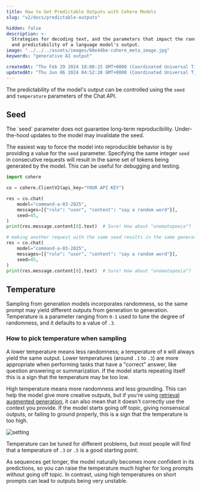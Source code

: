 ```yaml
---
title: How to Get Predictable Outputs with Cohere Models
slug: "v2/docs/predictable-outputs"

hidden: false 
description: >-
  Strategies for decoding text, and the parameters that impact the randomness
  and predictability of a language model's output.
image: "../../../assets/images/60e44be-cohere_meta_image.jpg"  
keywords: "generative AI output"

createdAt: "Thu Feb 29 2024 18:08:15 GMT+0000 (Coordinated Universal Time)"
updatedAt: "Thu Jun 06 2024 04:52:20 GMT+0000 (Coordinated Universal Time)"
---
```

The predictability of the model's output can be controlled using the `seed` and `temperature` parameters of the Chat API.

## Seed

<Info title="Note"> 
 The `seed` parameter does not guarantee long-term reproducibility. Under-the-hood updates to the model may invalidate the seed.
</Info>

The easiest way to force the model into reproducible behavior is by providing a value for the `seed` parameter. Specifying the same integer `seed` in consecutive requests will result in the same set of tokens being generated by the model. This can be useful for debugging and testing.

```python PYTHON
import cohere

co = cohere.ClientV2(api_key="YOUR API KEY")

res = co.chat(
    model="command-a-03-2025",
    messages=[{"role": "user", "content": "say a random word"}],
    seed=45,
)
print(res.message.content[0].text)  # Sure! How about "onomatopoeia"?

# making another request with the same seed results in the same generated text
res = co.chat(
    model="command-a-03-2025",
    messages=[{"role": "user", "content": "say a random word"}],
    seed=45,
)
print(res.message.content[0].text)  # Sure! How about "onomatopoeia"?
```

## Temperature

Sampling from generation models incorporates randomness, so the same prompt may yield different outputs from generation to generation. Temperature is a parameter ranging from `0-1` used to tune the degree of randomness, and it defaults to a value of `.3`.

### How to pick temperature when sampling

A lower temperature means less randomness; a temperature of `0` will always yield the same output. Lower temperatures (around `.1` to `.3`) are more appropriate when performing tasks that have a "correct" answer, like question answering or summarization. If the model starts repeating itself this is a sign that the temperature may be too low.

High temperature means more randomness and less grounding. This can help the model give more creative outputs, but if you're using [retrieval augmented generation](/v2/docs/retrieval-augmented-generation-rag), it can also mean that it doesn't correctly use the context you provide. If the model starts going off topic, giving nonsensical outputs, or failing to ground properly, this is a sign that the temperature is too high.

<img src='../../../assets/images/775d949-Temperature_Visual_1.png' alt='setting' />

Temperature can be tuned for different problems, but most people will find that a temperature of `.3` or `.5` is a good starting point.

As sequences get longer, the model naturally becomes more confident in its predictions, so you can raise the temperature much higher for long prompts without going off topic. In contrast, using high temperatures on short prompts can lead to outputs being very unstable.